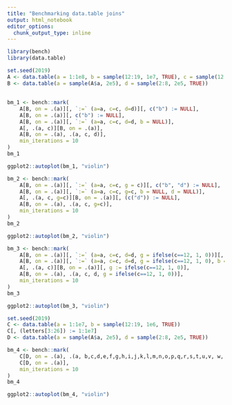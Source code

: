 ```yaml
---
title: "Benchmarking data.table joins"
output: html_notebook
editor_options: 
  chunk_output_type: inline
---
```



```r
library(bench)
library(data.table)
```

```r
set.seed(2019)
A <- data.table(a = 1:1e8, b = sample(12:19, 1e7, TRUE), c = sample(12:19, 1e7, TRUE))
B <- data.table(a = sample(A$a, 2e5), d = sample(2:8, 2e5, TRUE))
```

## 

```r
bm_1 <- bench::mark(
    A[B, on = .(a)][, `:=` (a=a, c=c, d=d)][, c("b") := NULL],
    A[B, on = .(a)][, c("b") := NULL],
    A[B, on = .(a)][, `:=` (a=a, c=c, d=d, b = NULL)],
    A[, .(a, c)][B, on = .(a)],
    A[B, on = .(a), .(a, c, d)],
    min_iterations = 10
)
bm_1
```

```r
ggplot2::autoplot(bm_1, "violin")
```


```r
bm_2 <- bench::mark(
    A[B, on = .(a)][, `:=` (a=a, c=c, g = c)][, c("b", "d") := NULL],
    A[B, on = .(a)][, `:=` (a=a, c=c, g=c, b = NULL, d = NULL)],
    A[, .(a, c, g=c)][B, on = .(a)][, (c("d")) := NULL],
    A[B, on = .(a), .(a, c, g=c)],
    min_iterations = 10
)
bm_2
```

```r
ggplot2::autoplot(bm_2, "violin")
```

```r
bm_3 <- bench::mark(
    A[B, on = .(a)][, `:=` (a=a, c=c, d=d, g = ifelse(c==12, 1, 0))][, c("b") := NULL],
    A[B, on = .(a)][, `:=` (a=a, c=c, d=d, g = ifelse(c==12, 1, 0), b = NULL)],
    A[, .(a, c)][B, on = .(a)][, g := ifelse(c==12, 1, 0)],
    A[B, on = .(a), .(a, c, d, g = ifelse(c==12, 1, 0))],
    min_iterations = 10
)
bm_3
```

```r
ggplot2::autoplot(bm_3, "violin")
```

```r
set.seed(2019)
C <- data.table(a = 1:1e7, b = sample(12:19, 1e6, TRUE))
C[, (letters[3:26]) := 1:1e7]
D <- data.table(a = sample(A$a, 2e5), d = sample(2:8, 2e5, TRUE))
```


```r
bm_4 <- bench::mark(
    C[D, on = .(a), .(a, b,c,d,e,f,g,h,i,j,k,l,m,n,o,p,q,r,s,t,u,v, w, x, y, z, i.d)],
    C[D, on = .(a)],
    min_iterations = 10
)
bm_4
```
```r
ggplot2::autoplot(bm_4, "violin")
```
